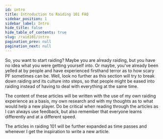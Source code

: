 ```yaml
---
id: intro
title: Introduction to Raiding 101 FAQ
sidebar_position: 1
sidebar_label: Intro
hide_title: false
hide_table_of_contents: true
slug: /raid101/intro
pagination_prev: null
pagination_next: null
---
```


So, you want to start raiding? Maybe you are already raiding, but you have no idea what you were getting yourself into. Or maybe, you've already been yelled at by people and have experienced firsthand terror as to how scary PF sometimes can be. Well, look no further as this section will try to break down raiding and its culture into steps, so that people might be eased into raiding instead of having to deal with everything at the same time.

The content of these articles will be written with the use of my own raiding experience as a basis, my own research and with my thoughts as to what would help a new player. Do be critical when reading through the articles as I can always use feedback, but also remember that everyone learns differently and at a different speed.

The articles in raiding 101 will be further expanded as time passes and whenever I get the inspiration to write a new article. 